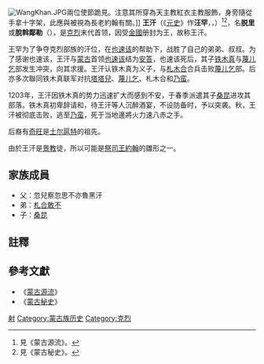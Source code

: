 [[File:WangKhan.JPG|thumb]]兩位使節跪見。注意其所穿為天主教紅衣主教服飾，身旁隨從手拿十字架，此應與被視為長老約翰有關。]]
'''王汗'''（《[[元史|元史]]》作'''汪罕'''，{{mong|m=ᠣᠩ ᠬᠠᠭᠠᠨ|n=王 <sup>中</sup>罕|Ппп=ong qaγan}}，{{bd|？||1203年|catIdx=W王}}）<ref>見《蒙古源流》。</ref><ref name=ms>見《蒙古秘史》。</ref>，名'''脱里'''或'''脫斡鄰勒'''（{{mong|m=ᠲᠥᠥᠷᠢᠯ|n=脫斡<sup>舌</sup>鄰<sub>勒</sub><ref name=ms>見《蒙古秘史》。</ref>|k=Тоорил}}），是[[克烈|克烈]]末代首领，因受[[金國|金國]]册封为王，故称王汗。

王罕为了争夺克烈部族的汗位，在[[也速该|也速该]]的帮助下，战胜了自己的弟弟、叔叔。为了感谢也速该，王汗与[[蒙古|蒙古]]首领[[也速该|也速该]]结为[[安答|安答]]，也速该死后，其子[[铁木真|铁木真]]与[[蔑儿乞|蔑儿乞]]部发生冲突，向其求援。王汗认铁木真为义子，与[[札木合|札木合]]合兵击败[[蔑儿乞|蔑儿乞]]部。后亦多次聯同铁木真联军对抗[[黑鞑靼|塔塔兒]]、[[蔑儿乞|蔑儿乞]]、札木合和[[乃蛮|乃蛮]]。

1203年，王汗因铁木真的势力迅速扩大而感到不安，于春季派遣其子[[桑昆|桑昆]]进攻其部落。铁木真初卑辞请和，待王汗等人沉醉酒宴，不设防备时，予以突袭。秋，王汗被彻底击败，逃至[[乃蛮|乃蛮]]，死于当地邊將火力速八赤之手。

后裔有[[奇旺|奇旺]]是[[土尔扈特|土尔扈特]]的祖先。

由於王汗是[[景教|景教]]徒，所以可能是[[祭司王約翰|祭司王約翰]]的雛形之一。
==家族成員==
*父：忽兒察忽思不亦魯黑汗
*弟：[[札合敢不|札合敢不]]
*子：[[桑昆|桑昆]]
==註釋==
<references/>
==參考文獻==
* 《[[蒙古源流|蒙古源流]]》
* 《[[蒙古秘史|蒙古秘史]]》
[[Category:金庸筆下真實人物|射]]
[[Category:蒙古族历史|Category:蒙古族历史]]
[[Category:克烈|Category:克烈]]